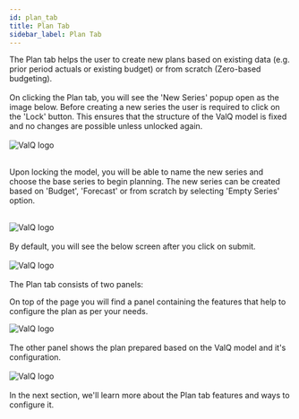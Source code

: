```yaml
---
id: plan_tab
title: Plan Tab
sidebar_label: Plan Tab
---
```


<div style={{textAlign: 'justify'}}>
The Plan tab helps the user to create new plans based on existing data (e.g. prior period actuals or existing budget)
or from scratch (Zero-based budgeting).
<br /> <br />
On clicking the Plan tab, you will see the 'New Series' popup open as the image below. Before creating a new series the user
is required to click on the 'Lock' button. This ensures that the structure of the ValQ model is fixed and no changes are possible
unless unlocked again.
</div> <br />
<div style={{textAlign: 'center'}}>
  <Zoom>
<img alt="ValQ logo" src={useBaseUrl('/doc-images/plan/plan1.png')} />
  </Zoom>
</div> <br />
<div style={{textAlign: 'justify'}}>

Upon locking the model, you will be able to name the new series and choose the base series to begin planning.
The new series can be created based on 'Budget', 'Forecast' or from scratch by selecting 'Empty Series' option.
</div> <br />
<div style={{textAlign: 'center'}}>
  <Zoom>
<img alt="ValQ logo" src={useBaseUrl('/doc-images/plan/plan2.png')} />
  </Zoom>
</div> <br /> 
<div style={{textAlign: 'justify'}}>
By default, you will see the below screen after you click on submit.
</div> <br />
<div style={{textAlign: 'center'}}>
  <Zoom>
<img alt="ValQ logo" src={useBaseUrl('/doc-images/plan/plan3.png')} />
  </Zoom>
</div> <br />

<div style={{textAlign: 'justify'}}>
The Plan tab consists of two panels: 
<br />

On top of the page you will find a panel containing the features that help to configure the plan as per your needs.
</div> 

<div style={{textAlign: 'center'}}>
  <Zoom>
<img alt="ValQ logo" src={useBaseUrl('/doc-images/plan/plan20.png')} />
  </Zoom>
</div> <br />
<div style={{textAlign: 'justify'}}>
The other panel shows the plan prepared based on the ValQ model and it's configuration. 
</div> <br />

<div style={{textAlign: 'center'}}>
  <Zoom>
<img alt="ValQ logo" src={useBaseUrl('/doc-images/plan/plan21.png')} />
  </Zoom>
</div> <br />
<div style={{textAlign: 'justify'}}>
In the next section, we'll learn more about the Plan tab features and ways to configure it.
</div>